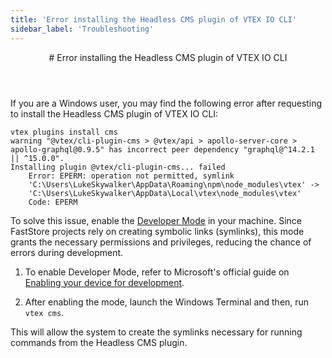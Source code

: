 ```yaml
---
title: 'Error installing the Headless CMS plugin of VTEX IO CLI'
sidebar_label: 'Troubleshooting'
---
```



<header>
# Error installing the Headless CMS plugin of VTEX IO CLI
</header>

If you are a Windows user, you may find the following error after requesting to install the Headless CMS plugin of VTEX IO CLI:

```
vtex plugins install cms
warning "@vtex/cli-plugin-cms > @vtex/api > apollo-server-core > apollo-graphql@0.9.5" has incorrect peer dependency "graphql@^14.2.1 || ^15.0.0".
Installing plugin @vtex/cli-plugin-cms... failed
    Error: EPERM: operation not permitted, symlink
    'C:\Users\LukeSkywalker\AppData\Roaming\npm\node_modules\vtex' ->
    'C:\Users\LukeSkywalker\AppData\Local\vtex\node_modules\vtex'
    Code: EPERM
```

To solve this issue, enable the [Developer Mode](https://docs.microsoft.com/en-us/windows/uwp/get-started/enable-your-device-for-development#accessing-settings-for-developers) in your machine.
Since FastStore projects rely on creating symbolic links (symlinks), this mode grants the necessary permissions and privileges, reducing the chance of errors during development. 

1. To enable Developer Mode, refer to Microsoft's official guide on [Enabling your device for development](https://learn.microsoft.com/en-us/windows/apps/get-started/enable-your-device-for-development#accessing-settings-for-developers).

2. After enabling the mode, launch the Windows Terminal and then, run `vtex cms`.


This will allow the system to create the symlinks necessary for running commands from the Headless CMS plugin.